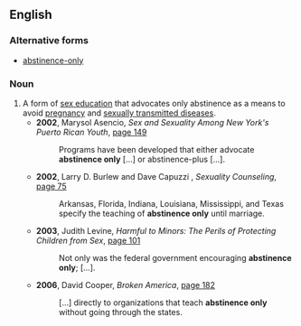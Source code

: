 ==English==

===Alternative forms===
* [[abstinence-only]] {{i|in [[attributive]] use}}

===Noun===
{{en-noun|sg=[[abstinence]] [[only]]|-}}

# A form of [[sex education]] that advocates only abstinence as a means to avoid [[pregnancy]] and [[sexually transmitted diseases]].
#* '''2002''', Marysol Asencio, ''Sex and Sexuality Among New York's Puerto Rican Youth'', [http://books.google.com/books?id=8AlJw95JhewC&pg=PA149&dq=abstinence-only+-abstinence-only-programs&lr=&ei=hvBuR-K-Np6MjAHR5tHYBQ&sig=ssfZ_m9qSseEuFca29Hhe4acCOs page 149]
#*: Programs have been developed that either advocate '''abstinence only''' […] or abstinence-plus […].
#* '''2002''', Larry D. Burlew and Dave Capuzzi , ''Sexuality Counseling'', [http://books.google.com/books?id=pypHAAAAMAAJ&q=abstinence-only+-abstinence-only-programs&dq=abstinence-only+-abstinence-only-programs&lr=&ei=PfJuR-X3KbXgiwHg5vUU&pgis=1 page 75]
#*: Arkansas, Florida, Indiana, Louisiana, Mississippi, and Texas specify the teaching of '''abstinence only''' until marriage.
#* '''2003''', Judith Levine, ''Harmful to Minors: The Perils of Protecting Children from Sex'', [http://books.google.com/books?id=1hu8c_wDwvoC&pg=PA101&dq=abstinence-only+-abstinence-only-programs&lr=&ei=AfBuR5uEPZySjgGkgIli&sig=fhLW_H24GjCbZAnG6M68iI3cO8I page 101]
#*: Not only was the federal government encouraging '''abstinence only'''; […].
#* '''2006''', David Cooper, ''Broken America'', [http://books.google.com/books?id=Z_GCmvHu5c0C&pg=PA182&dq=abstinence-only+-abstinence-only-programs&lr=&ei=jfNuR8aSKozAiQHTg8Bp&sig=7rsRT32E2cqQ0PN2hnxjE8THfk8#PPA182,M1 page 182]
#*: […] directly to organizations that teach '''abstinence only''' without going through the states.